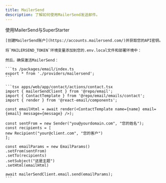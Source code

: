 ```yaml
---
title: MailerSend
description: 了解如何使用MailerSend发送邮件。
---
```


使用MailerSend与SuperStarter

<Steps>
  <Step title="创建MailerSend账户">

    [创建MailerSend账户](https://accounts.mailersend.com/)并获取您的API密钥。

  </Step>
  <Step title="添加环境变量">

    将`MAILERSEND_TOKEN`环境变量添加到您的.env.local文件和部署环境中：

    然后，确保激活MailerSend：

    ```ts /packages/email/index.ts
    export * from './providers/mailersend';
    ```

  </Step>
  <Step title="发送邮件">

    ```tsx apps/web/app/contact/actions/contact.tsx
    import { mailerSendClient } from '@repo/email';
    import { ContactTemplate } from '@repo/email/emails/contact';
    import { render } from '@react-email/components';

    const emailHtml = await render(<ContactTemplate name={name} email={email} message={message} />);

    const sentFrom = new Sender("you@yourdomain.com", "您的姓名");
    const recipients = [
    new Recipient("your@client.com", "您的客户")
    ];

    const emailParams = new EmailParams()
    .setFrom(sentFrom)
    .setTo(recipients)
    .setSubject("这是主题")
    .setHtml(emailHtml)

    await mailerSendClient.email.send(emailParams);
    ```

  </Step>
</Steps>